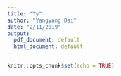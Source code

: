 ```yaml
---
title: "Yy"
author: "Yangyang Dai"
date: "2/11/2019"
output:
  pdf_document: default
  html_document: default
---
```


```r
knitr::opts_chunk$set(echo = TRUE)
```

